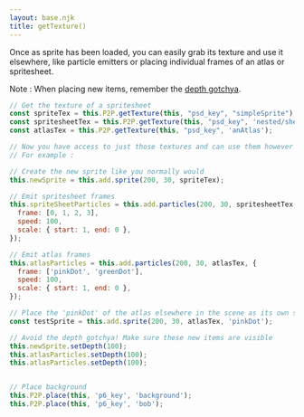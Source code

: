 ```yaml
---
layout: base.njk
title: getTexture()
---
```


Once as sprite has been loaded, you can easily grab its texture and use it elsewhere, like particle emitters or placing individual frames of an atlas or spritesheet.

Note : When placing new items, remember the [depth gotchya](/pages/gotchas).

```js
// Get the texture of a spritesheet
const spriteTex = this.P2P.getTexture(this, "psd_key", "simpleSprite");
const spritesheetTex = this.P2P.getTexture(this, "psd_key", 'nested/sheet');
const atlasTex = this.P2P.getTexture(this, "psd_key", 'anAtlas');

// Now you have access to just those textures and can use them however you please.
// For example :

// Create the new sprite like you normally would
this.newSprite = this.add.sprite(200, 30, spriteTex);

// Emit spritesheet frames
this.spriteSheetParticles = this.add.particles(200, 30, spritesheetTex, {
  frame: [0, 1, 2, 3],
  speed: 100,
  scale: { start: 1, end: 0 },
});

// Emit atlas frames
this.atlasParticles = this.add.particles(200, 30, atlasTex, {
  frame: ['pinkDot', 'greenDot'],
  speed: 100,
  scale: { start: 1, end: 0 },
});

// Place the 'pinkDot' of the atlas elsewhere in the scene as its own sprite.
const testSprite = this.add.sprite(200, 30, atlasTex, 'pinkDot');

// Avoid the depth gotchya! Make sure these new items are visible
this.newSprite.setDepth(100);
this.atlasParticles.setDepth(100);
this.atlasParticles.setDepth(100);
```




<Interactive outputPath="demos/output/getting" psdKey="p6_key" >

```js 

// Place background
this.P2P.place(this, 'p6_key', 'background');
this.P2P.place(this, 'p6_key', 'bob');

```
</Interactive>
